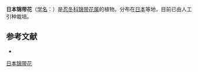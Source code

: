 {{Speciesbox
| name = 日本锦带花
| status = 
| status_system = 
| image = Weigela_japonica.jpg
| genus = Weigela
| species = japonica
| authority = Thunb.
| subdivision_ranks =[[变种|变种]]
| subdivision =
* 日本锦带花 ''W. j.'' var. ''japonica''
* [[半边月|半边月]] ''W. j.'' var. ''sinica''
}}

'''日本锦带花'''（[[学名|学名]]：{{lang|la|''Weigela japonica''}}）是[[忍冬科|忍冬科]][[锦带花属|锦带花属]]的植物。分布在[[日本|日本]]等地，目前已由人工引种栽培。

== 参考文献 ==
<div class="references-small">
* {{cite web| url =http://www.bioinfo.cn/db05/KmzwSpecies.php?action=view&id=3626| title =日本锦带花（原变种）| work =《中国高等植物数据库全库》| publisher =中国科学院微生物研究所| author =昆明植物研究所| accessdate =2009-02-25| deadurl =yes| archiveurl =https://web.archive.org/web/20160305004843/http://www.bioinfo.cn/db05/KmzwSpecies.php?action=view&id=3626| archivedate =2016-03-05}}
</div>
{{Taxonbar|from=Q1683327}}

[[Category:锦带花属|日本锦带花]]


{{植物小作品}}